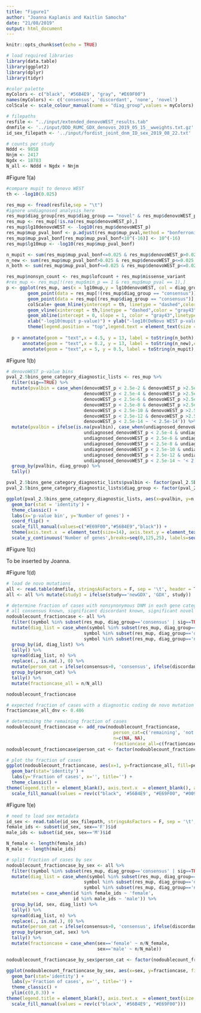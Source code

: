 ```yaml
---
title: "Figure1"
author: "Joanna Kaplanis and Kaitlin Samocha"
date: "21/08/2019"
output: html_document
---
```


```r
knitr::opts_chunk$set(echo = TRUE)
```

```r
# load required libraries
library(data.table)
library(ggplot2)
library(dplyr)
library(tidyr)

#color palette 
myColors <- c("black", '#56B4E9', "gray", "#E69F00")
names(myColors) <- c('consensus', 'discordant', 'none', 'novel')
colScale <- scale_colour_manual(name = "diag_group",values = myColors)

# filepaths
resfile <- "../input/extended_denovoWEST_results.tab"
dnmfile <- '../input/DDD_RUMC_GDX_denovos_2019_05_15__wweights.txt.gz'
id_sex_filepath <- '../input/fordist_joint_dnm_ID_sex_2019_08_22.txt'

# counts per study
Nddd <- 9858
Nnjm <- 2417
Ngdx <- 18783
N_all <- Nddd + Ngdx + Nnjm
```

#Figure 1(a)  

```r
#compare mupit to denovo WEST
th <- -log10(0.025)

res_mup <- fread(resfile,sep = "\t")
#ignore undiagnosed analysis here
res_mup$diag_group[res_mup$diag_group == "novel" & res_mup$denovoWEST_p>0.025] <- "none"
res_mup <- res_mup[!is.na(res_mup$denovoWEST_p),]
res_mup$lg10denovoWEST <- -log10(res_mup$denovoWEST_p)
res_mup$mup_pval_bonf <- p.adjust(res_mup$mup_pval,method = "bonferroni",n=(18500*2))
res_mup$mup_pval_bonf[res_mup$mup_pval_bonf<10^(-16)] <- 10^(-16)
res_mup$lg10mup <- -log10(res_mup$mup_pval_bonf)

n_mupit <- sum(res_mup$mup_pval_bonf<=0.025 & res_mup$denovoWEST_p>0.025 & !is.na(res_mup$mup_pval_bonf) & !is.na(res_mup$denovoWEST_p))
n_new <- sum(res_mup$mup_pval_bonf>0.025 & res_mup$denovoWEST_p<=0.025 & !is.na(res_mup$mup_pval_bonf) & !is.na(res_mup$denovoWEST_p))
n_both <- sum(res_mup$mup_pval_bonf<=0.025 & res_mup$denovoWEST_p<=0.025 & !is.na(res_mup$mup_pval_bonf) & !is.na(res_mup$denovoWEST_p))

res_mup$nonsyn_count <- res_mup$lofcount + res_mup$missense_variant
#res_mup <- res_mup[!(res_mup$min_p == 1 & res_mup$mup_pval == 1),]
p <- ggplot(res_mup, aes(x = lg10mup,y = lg10denovoWEST, col = diag_group)) + 
        geom_point(data = res_mup[!(res_mup$diag_group == "consensus")],aes(x = lg10mup, y = lg10denovoWEST, size = nonsyn_count), alpha = 0.9) + 
        geom_point(data = res_mup[(res_mup$diag_group == "consensus")],aes(x = lg10mup, y = lg10denovoWEST, size = nonsyn_count), alpha = 0.55) +
        colScale+ geom_hline(yintercept = th, linetype = "dashed",color = "gray43") + 
        geom_vline(xintercept = th,linetype = "dashed",color = "gray43") +
        geom_abline(intercept = 0, slope = 1, color = "gray43",linetype = "dotted")  + 
        xlab("-log10(mupit p-value)") + ylab("-log10(DeNovo WEST p-value)")+theme_classic() + 
        theme(legend.position = "top",legend.text = element_text(size = 14),legend.title = element_blank(),axis.text=element_text(size=14),axis.title=element_text(size=16)) 
  
  p + annotate(geom = "text",x = 4.5, y = 13, label = toString(n_both),color = "gray43",size = 8) +
      annotate(geom = "text",x = 0.2, y = 13, label = toString(n_new),color = "gray43",size = 8) +
      annotate(geom = "text",x = 5, y = 0.5, label = toString(n_mupit),color = "gray43",size = 8)
```

#Figure 1(b)  

```r
# denovoWEST p-value bins
pval_2.5bins_gene_category_diagnostic_lists <- res_mup %>%
  filter(sig==TRUE) %>%
  mutate(pvalbin = case_when(denovoWEST_p < 2.5e-2 & denovoWEST_p >2.5e-4 ~ '2.5e-2 to 2.5e-4',
                             denovoWEST_p < 2.5e-4 & denovoWEST_p >2.5e-6 ~ '2.5e-4 to 2.5e-6',
                             denovoWEST_p < 2.5e-6 & denovoWEST_p >2.5e-8 ~ '2.5e-6 to 2.5e-8',
                             denovoWEST_p < 2.5e-8 & denovoWEST_p >2.5e-10 ~ '2.5e-8 to 2.5e-10',
                             denovoWEST_p < 2.5e-10 & denovoWEST_p >2.5e-12 ~ '2.5e-10 to 2.5e-12',
                             denovoWEST_p < 2.5e-12 & denovoWEST_p >2.5e-14 ~ '2.5e-12 to 2.5e-14',
                             denovoWEST_p < 2.5e-14 ~ '< 2.5e-14')) %>%
  mutate(pvalbin = ifelse(is.na(pvalbin), case_when(undiagnosed_denovoWEST_p < 2.5e-2 & undiagnosed_denovoWEST_p >2.5e-4 ~ '2.5e-2 to 2.5e-4',
                             undiagnosed_denovoWEST_p < 2.5e-4 & undiagnosed_denovoWEST_p >2.5e-6 ~ '2.5e-4 to 2.5e-6',
                             undiagnosed_denovoWEST_p < 2.5e-6 & undiagnosed_denovoWEST_p >2.5e-8 ~ '2.5e-6 to 2.5e-8',
                             undiagnosed_denovoWEST_p < 2.5e-8 & undiagnosed_denovoWEST_p >2.5e-10 ~ '2.5e-8 to 2.5e-10',
                             undiagnosed_denovoWEST_p < 2.5e-10 & undiagnosed_denovoWEST_p >2.5e-12 ~ '2.5e-10 to 2.5e-12',
                             undiagnosed_denovoWEST_p < 2.5e-12 & undiagnosed_denovoWEST_p >2.5e-14 ~ '2.5e-12 to 2.5e-14',
                             undiagnosed_denovoWEST_p < 2.5e-14 ~ '< 2.5e-14'), pvalbin)) %>%
  group_by(pvalbin, diag_group) %>%
  tally()

pval_2.5bins_gene_category_diagnostic_lists$pvalbin <- factor(pval_2.5bins_gene_category_diagnostic_lists$pvalbin, levels=c('2.5e-2 to 2.5e-4','2.5e-4 to 2.5e-6','2.5e-6 to 2.5e-8','2.5e-8 to 2.5e-10','2.5e-10 to 2.5e-12', '2.5e-12 to 2.5e-14', '< 2.5e-14'))
pval_2.5bins_gene_category_diagnostic_lists$diag_group <- factor(pval_2.5bins_gene_category_diagnostic_lists$diag_group, levels=c('novel', 'discordant', 'consensus'))

ggplot(pval_2.5bins_gene_category_diagnostic_lists, aes(x=pvalbin, y=n, fill=diag_group)) +
  geom_bar(stat = 'identity') +
  theme_classic() +
  labs(x='p-value bin', y='Number of genes') +
  coord_flip() +
  scale_fill_manual(values=c("#E69F00","#56B4E9","black")) +
  theme(axis.text.x  = element_text(size=14), axis.text.y = element_text(size=14), axis.title = element_text(size=16), legend.title = element_blank(), legend.text = element_text(size=14)) +
  scale_y_continuous('Number of genes',breaks=seq(0,125,25), labels=seq(0,125,25))
```

#Figure 1(c)

To be inserted by Joanna.  


#Figure 1(d)  

```r
# load de novo mutations
all <- read.table(dnmfile, stringsAsFactors = F, sep = '\t', header = T)
all <- all %>% mutate(study3 = ifelse(study=='newGDX', 'GDX', study))

# determine fraction of cases with nonsynonymous DNM in each gene category
# all consensus known, significant discordant known, significant novel
nodoublecount_fractioncase <- all %>%
  filter((symbol %in% subset(res_mup, diag_group=='consensus' | sig==TRUE)$symbol) & !(consequence %in% c('coding_sequence_variant', 'stop_retained_variant', 'synonymous_variant'))) %>%
  mutate(diag_list = case_when(symbol %in% subset(res_mup, diag_group=='consensus')$symbol ~ 'consensus',
                             symbol %in% subset(res_mup, diag_group=='discordant' & sig==TRUE)$symbol ~ 'discordant',
                             symbol %in% subset(res_mup, diag_group=='novel')$symbol ~ 'novel')) %>%
  group_by(id, diag_list) %>%
  tally() %>%
  spread(diag_list, n) %>%
  replace(., is.na(.), 0) %>%
  mutate(person_cat = ifelse(consensus>0, 'consensus', ifelse(discordant>0, 'discordant', 'novel'))) %>%
  group_by(person_cat) %>%
  tally() %>%
  mutate(fractioncase_all = n/N_all)

nodoublecount_fractioncase
```

```r
# expected fraction of cases with a diagnostic coding de novo mutation -- estimated by Hilary Martin
fractioncase_all_dnv <- 0.486

# determining the remaining fraction of cases
nodoublecount_fractioncase <- add_row(nodoublecount_fractioncase,
                                        person_cat=c('remaining', 'not de novo'),
                                        n=c(NA, NA),
                                        fractioncase_all=c(fractioncase_all_dnv-sum(nodoublecount_fractioncase$fractioncase_all), 1-fractioncase_all_dnv))
nodoublecount_fractioncase$person_cat <- factor(nodoublecount_fractioncase$person_cat, levels = c('not de novo', 'remaining', 'novel', 'discordant', 'consensus'))

# plot the fraction of cases
ggplot(nodoublecount_fractioncase, aes(x=1, y=fractioncase_all, fill=person_cat))+
  geom_bar(stat='identity') +
  labs(y='Fraction of cases', x='', title='') +
  theme_classic() +
theme(legend.title = element_blank(), axis.text.x  = element_blank(), axis.text.y = element_text(size=14), axis.title = element_text(size=16), legend.text = element_text(size=14), axis.line.x = element_blank(), axis.ticks.x = element_blank(), axis.line.y = element_blank()) +
  scale_fill_manual(values = rev(c("black", '#56B4E9', "#E69F00", "#009E73", 'lightgray')))
```

#Figure 1(e)  

```r
# need to load sex metadata
id_sex <- read.table(id_sex_filepath, stringsAsFactors = F, sep = '\t', header = T)
female_ids <- subset(id_sex, sex=='F')$id
male_ids <- subset(id_sex, sex=='M')$id

N_female <- length(female_ids)
N_male <- length(male_ids)

# split fraction of cases by sex
nodoublecount_fractioncase_by_sex <- all %>%
  filter((symbol %in% subset(res_mup, diag_group=='consensus' | sig==TRUE)$symbol) & !(consequence %in% c('coding_sequence_variant', 'stop_retained_variant', 'synonymous_variant'))) %>%
  mutate(diag_list = case_when(symbol %in% subset(res_mup, diag_group=='consensus')$symbol ~ 'consensus',
                             symbol %in% subset(res_mup, diag_group=='discordant' & sig==TRUE)$symbol ~ 'discordant',
                             symbol %in% subset(res_mup, diag_group=='novel')$symbol ~ 'novel')) %>%
  mutate(sex = case_when(id %in% female_ids ~ 'female',
                         id %in% male_ids ~ 'male')) %>%
  group_by(id, sex, diag_list) %>%
  tally() %>%
  spread(diag_list, n) %>%
  replace(., is.na(.), 0) %>%
  mutate(person_cat = ifelse(consensus>0, 'consensus', ifelse(discordant>0, 'discordant', 'novel'))) %>%
  group_by(person_cat, sex) %>%
  tally() %>%
  mutate(fractioncase = case_when(sex=='female' ~ n/N_female,
                                  sex=='male' ~ n/N_male))

nodoublecount_fractioncase_by_sex$person_cat <- factor(nodoublecount_fractioncase_by_sex$person_cat, levels = c('novel', 'discordant', 'consensus'))

ggplot(nodoublecount_fractioncase_by_sex, aes(x=sex, y=fractioncase, fill=person_cat))+
  geom_bar(stat='identity') +
  labs(y='Fraction of cases', x='', title='') +
  theme_classic() +
  ylim(c(0,0.3)) +
theme(legend.title = element_blank(), axis.text.x  = element_text(size = 14), axis.text.y = element_text(size=14), axis.title = element_text(size=16), legend.text = element_text(size=14), axis.line.x = element_blank(), axis.ticks.x = element_blank(), axis.line.y = element_blank()) +
  scale_fill_manual(values = rev(c("black", '#56B4E9', "#E69F00")))
```

